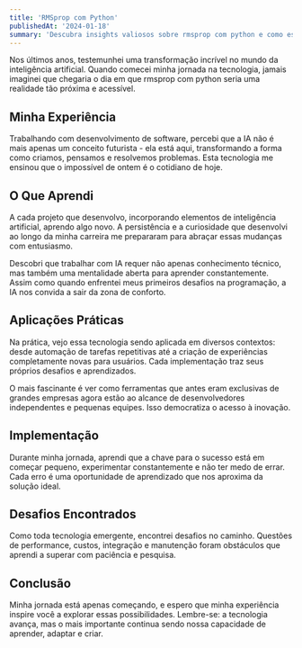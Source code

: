 ```yaml
---
title: 'RMSprop com Python'
publishedAt: '2024-01-18'
summary: 'Descubra insights valiosos sobre rmsprop com python e como essa tecnologia pode transformar sua forma de trabalhar com IA e desenvolvimento.'
---
```



Nos últimos anos, testemunhei uma transformação incrível no mundo da inteligência artificial. Quando comecei minha jornada na tecnologia, jamais imaginei que chegaria o dia em que rmsprop com python seria uma realidade tão próxima e acessível.

## Minha Experiência

Trabalhando com desenvolvimento de software, percebi que a IA não é mais apenas um conceito futurista - ela está aqui, transformando a forma como criamos, pensamos e resolvemos problemas. Esta tecnologia me ensinou que o impossível de ontem é o cotidiano de hoje.

## O Que Aprendi

A cada projeto que desenvolvo, incorporando elementos de inteligência artificial, aprendo algo novo. A persistência e a curiosidade que desenvolvi ao longo da minha carreira me prepararam para abraçar essas mudanças com entusiasmo.

Descobri que trabalhar com IA requer não apenas conhecimento técnico, mas também uma mentalidade aberta para aprender constantemente. Assim como quando enfrentei meus primeiros desafios na programação, a IA nos convida a sair da zona de conforto.

## Aplicações Práticas

Na prática, vejo essa tecnologia sendo aplicada em diversos contextos: desde automação de tarefas repetitivas até a criação de experiências completamente novas para usuários. Cada implementação traz seus próprios desafios e aprendizados.

O mais fascinante é ver como ferramentas que antes eram exclusivas de grandes empresas agora estão ao alcance de desenvolvedores independentes e pequenas equipes. Isso democratiza o acesso à inovação.

## Implementação

Durante minha jornada, aprendi que a chave para o sucesso está em começar pequeno, experimentar constantemente e não ter medo de errar. Cada erro é uma oportunidade de aprendizado que nos aproxima da solução ideal.

## Desafios Encontrados

Como toda tecnologia emergente, encontrei desafios no caminho. Questões de performance, custos, integração e manutenção foram obstáculos que aprendi a superar com paciência e pesquisa.

## Conclusão

Minha jornada está apenas começando, e espero que minha experiência inspire você a explorar essas possibilidades. Lembre-se: a tecnologia avança, mas o mais importante continua sendo nossa capacidade de aprender, adaptar e criar.
